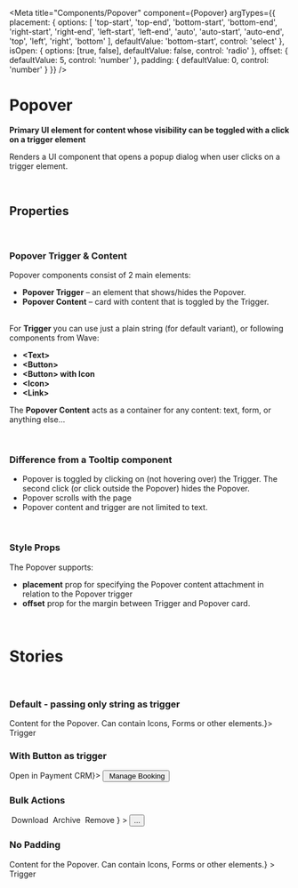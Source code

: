 
<Meta
    title="Components/Popover"
    component={Popover}
    argTypes={{
        placement: {
            options: [
                'top-start',
                'top-end',
                'bottom-start',
                'bottom-end',
                'right-start',
                'right-end',
                'left-start',
                'left-end',
                'auto',
                'auto-start',
                'auto-end',
                'top',
                'left',
                'right',
                'bottom'
            ],
            defaultValue: 'bottom-start',
            control: 'select'
        },
        isOpen: {
            options: [true, false],
            defaultValue: false,
            control: 'radio'
        },
        offset: {
            defaultValue: 5,
            control: 'number'
        },
        padding: {
            defaultValue: 0,
            control: 'number'
        }
    }}
/>


# Popover

**Primary UI element for content whose visibility can be toggled with a click on a trigger element**

Renders a UI component that opens a popup dialog when user clicks on a trigger element.

<br />

## Properties

<ArgsTable of={Popover} />

<br />

### Popover Trigger & Content

Popover components consist of 2 main elements:

-   **Popover Trigger** – an element that shows/hides the Popover.
-   **Popover Content** – card with content that is toggled by the Trigger.
    <br />
    <br />

For **Trigger** you can use just a plain string (for default variant), or following components from Wave:

-   **&lt;Text&gt;**
-   **&lt;Button&gt;**
-   **&lt;Button&gt; with Icon**
-   **&lt;Icon&gt;**
-   **&lt;Link&gt;**

The **Popover Content** acts as a container for any content: text, form, or anything else...

<br />

### Difference from a Tooltip component

-   Popover is toggled by clicking on (not hovering over) the Trigger. The second click (or click outside the Popover) hides the Popover.
-   Popover scrolls with the page
-   Popover content and trigger are not limited to text.

<br />

### Style Props

The Popover supports:

-   **placement** prop for specifying the Popover content attachment in relation to the Popover trigger
-   **offset** prop for the margin between Trigger and Popover card.

<br />

# Stories

<br />

### Default - passing only string as trigger

<Canvas>
    <Story name="Default">
        <Popover content={<Text>Content for the Popover. Can contain Icons, Forms or other elements.</Text>}>
            Trigger
        </Popover>
    </Story>
</Canvas>

### With Button as trigger

<Canvas>
    <Story name="With Button as trigger">
        <Popover content={<Link>Open in Payment CRM</Link>}>
            <Button size="small" variant="primary">
                <SettingsIcon size={20} />
                &nbsp;Manage Booking
            </Button>
        </Popover>
    </Story>
</Canvas>

### Bulk Actions

<Canvas>
    <Story name="Bulk Actions">
        <Popover
            padding={1}
            content={
                <Box display="flex" flexDirection="column" alignItems="flex-start">
                    <TextButton>
                        <DownloadIcon size={20} />
                        &nbsp;Download
                    </TextButton>
                    <TextButton>
                        <StopWatchIcon size={20} />
                        &nbsp;Archive
                    </TextButton>
                    <TextButton variant="danger">
                        <TrashBinIcon size={20} />
                        &nbsp;Remove
                    </TextButton>
                </Box>
            }
        >
            <Button size="small" variant="secondary">
                ...
            </Button>
        </Popover>
    </Story>
</Canvas>

### No Padding

<Canvas>
    <Story name="No Padding">
        <Popover
            padding={0}
            content={<Text>Content for the Popover. Can contain Icons, Forms or other elements.</Text>}
        >
            Trigger
        </Popover>
    </Story>
</Canvas>
